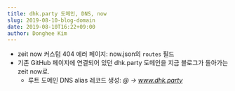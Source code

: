 ```yaml
---
title: dhk.party 도메인, DNS, now
slug: 2019-08-10-blog-domain
date: 2019-08-10T16:22+09:00
author: Donghee Kim
---
```


* zeit now 커스텀 404 에러 페이지: now.json의 `routes` 필드
* 기존 GitHub 페이지에 연결되어 있던 dhk.party 도메인을 지금 블로그가 돌아가는 zeit now로.
  * 루트 도메인 DNS alias 레코드 생성: _@ &rarr; www.dhk.party_